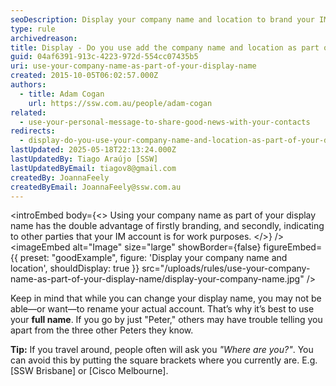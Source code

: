 ```yaml
---
seoDescription: Display your company name and location to brand your IM account and indicate work purposes, while also avoiding confusion with others who may have the same name.
type: rule
archivedreason:
title: Display - Do you use add the company name and location as part of your display name?
guid: 04af6391-913c-4223-972d-554cc07435b5
uri: use-your-company-name-as-part-of-your-display-name
created: 2015-10-05T06:02:57.000Z
authors:
  - title: Adam Cogan
    url: https://ssw.com.au/people/adam-cogan
related:
  - use-your-personal-message-to-share-good-news-with-your-contacts
redirects:
  - display-do-you-use-your-company-name-and-location-as-part-of-your-display-name
lastUpdated: 2025-05-18T22:13:24.000Z
lastUpdatedBy: Tiago Araújo [SSW]
lastUpdatedByEmail: tiagov8@gmail.com
createdBy: JoannaFeely
createdByEmail: JoannaFeely@ssw.com.au
---
```


<introEmbed
  body={<>
Using your company name as part of your display name has the double advantage of firstly branding, and secondly, indicating to other parties that your IM account is for work purposes.
  </>}
/>
<imageEmbed
  alt="Image"
  size="large"
  showBorder={false}
  figureEmbed={{
    preset: "goodExample",
    figure: 'Display your company name and location',
    shouldDisplay: true
  }}
  src="/uploads/rules/use-your-company-name-as-part-of-your-display-name/display-your-company-name.jpg"
/>

Keep in mind that while you can change your display name, you may not be able—or want—to rename your actual account. That’s why it’s best to use your **full name**. If you go by just "Peter," others may have trouble telling you apart from the three other Peters they know.

**Tip:** If you travel around, people often will ask you _"Where are you?"_. You can avoid this by putting the square brackets where you currently are. E.g. [SSW Brisbane] or [Cisco Melbourne].
